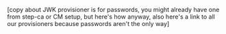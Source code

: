 [copy about JWK provisioner is for passwords, you might already have one from step-ca or CM setup, but here's how anyway, also here's a link to all our provisioners because passwords aren't the only way]
